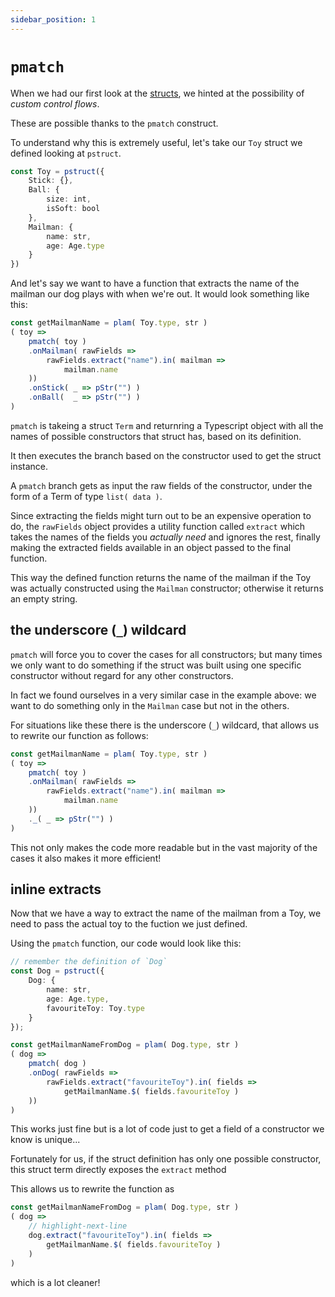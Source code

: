 ```yaml
---
sidebar_position: 1
---
```


# `pmatch`

When we had our first look at the [structs](../Values/Structs/definition), we hinted at the possibility of _custom control flows_.

These are possible thanks to the `pmatch` construct.

To understand why this is extremely useful, let's take our `Toy` struct we defined looking at `pstruct`.

```ts
const Toy = pstruct({
    Stick: {},
    Ball: {
        size: int,
        isSoft: bool
    },
    Mailman: {
        name: str,
        age: Age.type
    }
})
```

And let's say we want to have a function that extracts the name of the mailman our dog plays with when we're out. It would look something like this:
```ts
const getMailmanName = plam( Toy.type, str )
( toy =>
    pmatch( toy )
    .onMailman( rawFields =>
        rawFields.extract("name").in( mailman =>
            mailman.name
    ))
    .onStick( _ => pStr("") )
    .onBall(  _ => pStr("") )
)
```

`pmatch` is takeing a struct `Term` and returnring a Typescript object with all the names of possible constructors that struct has, based on its definition. 

It then executes the branch based on the constructor used to get the struct instance.

A `pmatch` branch gets as input the raw fields of the constructor, under the form of a Term of type `list( data )`.

Since extracting the fields might turn out to be an expensive operation to do, the `rawFields` object provides a utility function called `extract` which takes the names of the fields you _actually need_ and ignores the rest, finally making the extracted fields available in an object passed to the final function.

This way the defined function returns the name of the mailman if the Toy was actually constructed using the `Mailman` constructor; otherwise it returns an empty string.

## the underscore (`_`) wildcard

`pmatch` will force you to cover the cases for all constructors; but many times we only want to do something if the struct was built using one specific constructor without regard for any other constructors.

In fact we found ourselves in a very similar case in the example above: we want to do something only in the `Mailman` case but not in the others.

For situations like these there is the underscore (`_`) wildcard, that allows us to rewrite our function as follows:
```ts
const getMailmanName = plam( Toy.type, str )
( toy =>
    pmatch( toy )
    .onMailman( rawFields =>
        rawFields.extract("name").in( mailman =>
            mailman.name
    ))
    ._( _ => pStr("") )
)
```
This not only makes the code more readable but in the vast majority of the cases it also makes it more efficient!

## inline extracts

Now that we have a way to extract the name of the mailman from a Toy, we need to pass the actual toy to the fuction we just defined.

Using the `pmatch` function, our code would look like this:

```ts
// remember the definition of `Dog`
const Dog = pstruct({
    Dog: {
        name: str,
        age: Age.type,
        favouriteToy: Toy.type
    }
});

const getMailmanNameFromDog = plam( Dog.type, str )
( dog =>
    pmatch( dog )
    .onDog( rawFields =>
        rawFields.extract("favouriteToy").in( fields =>
            getMailmanName.$( fields.favouriteToy )
    ))
)
```

This works just fine but is a lot of code just to get a field of a constructor we know is unique...

Fortunately for us, if the struct definition has only one possible constructor, this struct term directly exposes the `extract` method 

This allows us to rewrite the function as
```ts
const getMailmanNameFromDog = plam( Dog.type, str )
( dog =>
    // highlight-next-line
    dog.extract("favouriteToy").in( fields =>
        getMailmanName.$( fields.favouriteToy )
    )
)
```
which is a lot cleaner!